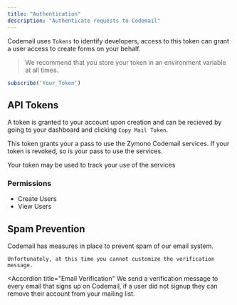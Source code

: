 ```yaml
---
title: "Authentication"
description: "Authenticate requests to Codemail"
---
```


Codemail uses `Tokens` to identify developers, access to this token can grant a user access to create forms on your behalf.

> We recommend that you store your token in an environment variable at all times.

```js
subscribe('Your_Token')
```

## API Tokens

A token is granted to your account upon creation and can be recieved by going to your dashboard and clicking `Copy Mail Token`.

This token grants your a pass to use the Zymono Codemail services. If your token is revoked, so is your pass to use the services.

<Info>Your token may be used to track your use of the services</Info>

### Permissions

- Create Users
- View Users

## Spam Prevention

Codemail has measures in place to prevent spam of our email system.

<AccordionGroup>
  <Accordion title="Multiple Emails Per IP"
    We prevent to users from the same IP address from signing up in a row. (Another user has to signup to any Cdemail form on another IP to allow them to signup again)
    
    Unfortunately, at this time you cannot customize the verification message.
  </Accordion>


  <Accordion title="Email Verification"
    We send a verification message to every email that signs up on Codemail, if a user did not signup they can remove their account from your mailing list.
  </Accordion>
</AccordionGroup>
